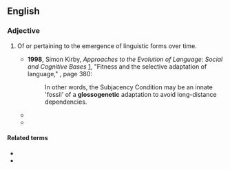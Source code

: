 ==English==

===Adjective===
{{en-adj|-}}

# {{lb|en|linguistics}} Of or pertaining to the emergence of linguistic forms over time.
#* '''1998''', Simon Kirby, ''Approaches to the Evolution of Language: Social and Cognitive Bases'' [http://books.google.com/books?id=vXybbeJImC8C], "Fitness and the selective adaptation of language," {{ISBN|0521639646}}, page 380:
#*: In other words, the Subjacency Condition may be an innate 'fossil' of a '''glossogenetic''' adaptation to avoid long-distance dependencies.
#* {{quote-book|en|year=2002|author=Bradley Tonkes|author2=Janet Wiles|chapter=Methodological Issues in Simulating the Emergence of Language,|title=The Transition to Language|url=http://books.google.com/books?id=GpsboOj0qOwC|page=241|publisher=Alison Wray|isbn=0199250669
|passage=Kirby explicitly sought to simulate language emergence in the absence of selection pressure to explore the power of '''glossogenetic''' adaptation alone.}}
#* {{quote-book|en|year=2007|author=Alexander Mehler|chapter=Stratified Constraint Satisfaction Networks in Synergetic Multi-Agent Simulations of Language Evolution,|title=Artificial Cognition Systems|url=http://books.google.com/books?id=29shHbvVRq4C|page=153|isbn=1599041111
|passage=To put it in other words: An approach to ''organizational, '''glossogenetic''' learning'' of linguistic structures is needed in addition to a model of ontogenetic learning of a single system as outlined above.}}

====Related terms====
* {{l|en|glossogenesis}}
* {{l|en|glottogenetic}} <!-- possible synonym? seems to be used slightly differently -->
